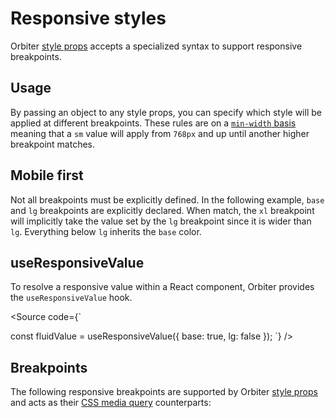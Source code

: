 
<Meta of={ResponsiveStylesStories} />

# Responsive styles

Orbiter [style props](?path=/docs/style-props--docs) accepts a specialized syntax to support responsive breakpoints.

## Usage

By passing an object to any style props, you can specify which style will be applied at different breakpoints. These rules are on a [`min-width` basis](https://nikitahl.com/difference-between-min-width-vs-max-width) meaning that a `sm` value will apply from `768px` and up until another higher breakpoint matches.

<Canvas of={ResponsiveStylesStories.Usage} />

## Mobile first

Not all breakpoints must be explicitly defined. In the following example, `base` and `lg` breakpoints are explicitly declared. When match, the `xl` breakpoint will implicitly take the value set by the `lg` breakpoint since it is wider than `lg`. Everything below `lg` inherits the `base` color.

<Canvas of={ResponsiveStylesStories.MobileFirst} />

## useResponsiveValue

To resolve a responsive value within a React component, Orbiter provides the `useResponsiveValue` hook.

<Source code={`

const fluidValue = useResponsiveValue({ base: true, lg: false });
`} />

## Breakpoints

The following responsive breakpoints are supported by Orbiter [style props](?path=/docs/style-props--docs) and acts as their [CSS media query](https://developer.mozilla.org/en-US/docs/Web/CSS/Media_Queries/Using_media_queries) counterparts:

<Table
    columns={[
        { title: "Size", headerStyle: { width: "75px" }, rowClassName: "code" },
        { title: "Media query", headerStyle: { width: "200px" }, rowClassName: "code" }
    ]}
    rows={[
        ["xs", "min-width: 640px"],
        ["sm", "min-width: 768px"],
        ["md", "min-width: 1024px"],
        ["lg", "min-width: 1280px"],
        ["xl", "min-width: 1440px"]
    ]}
    style={{
        marginTop: "24px",
        marginBottom: "24px"
    }}
/>
